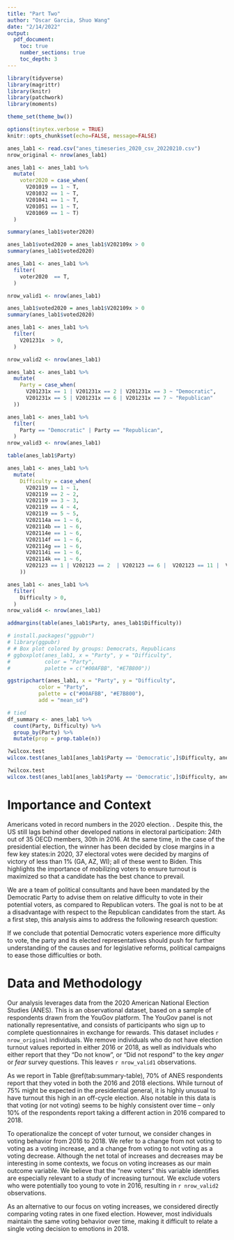 ```yaml
---
title: "Part Two"
author: "Oscar Garcia, Shuo Wang"
date: "2/14/2022"
output:
  pdf_document:
    toc: true
    number_sections: true
    toc_depth: 3
---
```


\newpage
\setcounter{page}{1}

```r
library(tidyverse) 
library(magrittr)
library(knitr)
library(patchwork)
library(moments)

theme_set(theme_bw())

options(tinytex.verbose = TRUE)
knitr::opts_chunk$set(echo=FALSE, message=FALSE)

```

```r
anes_lab1 <- read.csv("anes_timeseries_2020_csv_20220210.csv")
nrow_original <- nrow(anes_lab1)
```

```r
anes_lab1 <- anes_lab1 %>% 
  mutate(
    voter2020 = case_when(
      V201019 == 1 ~ T, 
      V201032 == 1 ~ T, 
      V201041 == 1 ~ T, 
      V201051 == 1 ~ T,
      V201069 == 1 ~ T)
  ) 
```

```r
summary(anes_lab1$voter2020)
```

```r
anes_lab1$voted2020 = anes_lab1$V202109x > 0
summary(anes_lab1$voted2020)
```

```r
anes_lab1 <- anes_lab1 %>% 
  filter(
    voter2020  == T, 
  )

nrow_valid1 <- nrow(anes_lab1)
```

```r
anes_lab1$voted2020 = anes_lab1$V202109x > 0
summary(anes_lab1$voted2020)
```


```r
anes_lab1 <- anes_lab1 %>% 
  filter(
    V201231x  > 0, 
  )

nrow_valid2 <- nrow(anes_lab1)
```


```r
anes_lab1 <- anes_lab1 %>% 
  mutate(
    Party = case_when(
      V201231x == 1 | V201231x == 2 | V201231x == 3 ~ "Democratic", 
      V201231x == 5 | V201231x == 6 | V201231x == 7 ~ "Republican"
  ))

anes_lab1 <- anes_lab1 %>% 
  filter(
    Party == "Democratic" | Party == "Republican", 
  )
nrow_valid3 <- nrow(anes_lab1)

table(anes_lab1$Party)
```

```r
anes_lab1 <- anes_lab1 %>%
  mutate(
    Difficulty = case_when(
      V202119 == 1 ~ 1,
      V202119 == 2 ~ 2,
      V202119 == 3 ~ 3,
      V202119 == 4 ~ 4,
      V202119 == 5 ~ 5,
      V202114a == 1 ~ 6,
      V202114b == 1 ~ 6,
      V202114e == 1 ~ 6,
      V202114f == 1 ~ 6,
      V202114g == 1 ~ 6,
      V202114i == 1 ~ 6,
      V202114k == 1 ~ 6,
      V202123 == 1 | V202123 == 2  | V202123 == 6 |  V202123 == 11 |  V202123 == 13 |  V202123 == 14 |  V202123 == 15 ~ 6
    ))

anes_lab1 <- anes_lab1 %>% 
  filter(
    Difficulty > 0, 
  )
nrow_valid4 <- nrow(anes_lab1)
```

```r


addmargins(table(anes_lab1$Party, anes_lab1$Difficulty))
```
```r
# install.packages("ggpubr")
# library(ggpubr)
# # Box plot colored by groups: Democrats, Republicans
# ggboxplot(anes_lab1, x = "Party", y = "Difficulty",
#           color = "Party",
#           palette = c("#00AFBB", "#E7B800"))

ggstripchart(anes_lab1, x = "Party", y = "Difficulty",
          color = "Party",
          palette = c("#00AFBB", "#E7B800"),
          add = "mean_sd")
```



```r
# tied
df_summary <- anes_lab1 %>%
  count(Party, Difficulty) %>%
  group_by(Party) %>%
  mutate(prop = prop.table(n))
```

```r
?wilcox.test
wilcox.test(anes_lab1[anes_lab1$Party == 'Democratic',]$Difficulty, anes_lab1[anes_lab1$Party == 'Republican',]$Difficulty, alternative = "greater")
```

```r
?wilcox.test
wilcox.test(anes_lab1[anes_lab1$Party == 'Democratic',]$Difficulty, anes_lab1[anes_lab1$Party == 'Republican',]$Difficulty)
```

# Importance and Context

Americans voted in record numbers in the 2020 election. \footnote{Pew Research Center. "Turnout soared in 2020 as nearly two-thirds of eligible U.S. voters cast ballots for president." (2021).}. Despite this, the US still lags behind other developed nations in electoral participation: 24th out of 35 OECD members, 30th in 2016. \footnote{Pew Research Center. "In past elections, U.S. trailed most developed countries in voter turnout." (2020).} At the same time, in the case of the presidential election, the winner has been decided by close margins in a few key states:in 2020, 37 electoral votes were decided by margins of victory of less than 1% (GA, AZ, WI); all of these went to Biden. This highlights the importance of mobilizing voters to ensure turnout is maximized so that a candidate has the best chance to prevail.

We are a team of political consultants and have been mandated by the Democratic Party to advise them on relative difficulty to vote in their potential voters, as compared to Republican voters. The goal is not to be at a disadvantage with respect to the Republican candidates from the start. As a first step, this analysis aims to address the following research question:

\begin{quote}
  \textit{Did Democratic voters or Republican voters experience more difficulty voting in the 2020 election?}
\end{quote}

If we conclude that potential Democratic voters experience more difficulty to vote, the party and its elected representatives should push for further understanding of the causes and for legislative reforms, political campaigns to ease those difficulties or both.

# Data and Methodology

Our analysis leverages data from the 2020 American National Election Studies (ANES).  This is an observational dataset, based on a sample of respondents drawn from the YouGov platform. The YouGov panel is not nationally representative, and consists of participants who sign up to complete questionnaires in exchange for rewards.  This dataset includes `r nrow_original` individuals. We remove individuals who do not have election turnout values reported in either 2016 or 2018, as well as individuals who either report that they "Do not know", or "Did not respond" to the key _anger_ or _fear_ survey questions. This leaves `r nrow_valid1` observations.

As we report in Table \@ref(tab:summary-table), 70% of ANES respondents report that they voted in both the 2016 and 2018 elections. While turnout of 75% might be expected in the presidential general, it is highly unusual to have turnout this high in an off-cycle election. Also notable in this data is that voting (or not voting) seems to be highly consistent over time -- only 10% of the respondents report taking a different action in 2016 compared to 2018. 

To operationalize the concept of voter turnout, we consider changes in voting behavior from 2016 to 2018. We refer to a change from not voting to voting as a voting increase, and a change from voting to not voting as a voting decrease. Although the net total of increases and decreases may be interesting in some contexts, we focus on voting increases as our main outcome variable. We believe that the "new voters" this variable identifies are especially relevant to a study of increasing turnout. We exclude voters who were potentially too young to vote in 2016, resulting in `r nrow_valid2` observations.

As an alternative to our focus on voting increases, we considered directly comparing voting rates in one fixed election. However, most individuals maintain the same voting behavior over time, making it difficult to relate a single voting decision to emotions in 2018. 
